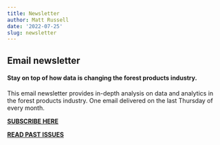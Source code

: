 ```yaml
---
title: Newsletter
author: Matt Russell
date: '2022-07-25'
slug: newsletter
---
```


## Email newsletter  

  
#### Stay on top of how data is changing the forest products industry.
This email newsletter provides in-depth analysis on data and analytics in the forest products industry. One email delivered on the last Thursday of every month.    

**[**SUBSCRIBE HERE**](https://mailchi.mp/d96897dc0f46/arbor-analytics)**

**[**READ PAST ISSUES**](https://us4.campaign-archive.com/home/?u=7fef5e59c1561e6fb30381b19&id=dd799e0d20)**